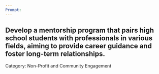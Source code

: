 ```yaml
---
Prompt:
---
```

Develop a mentorship program that pairs high school students with professionals in various fields, aiming to provide career guidance and foster long-term relationships.
---
Category: Non-Profit and Community Engagement
